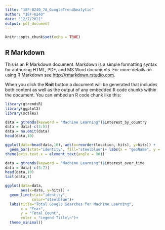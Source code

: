 ```yaml
---
title: "18F-0240_7A_GoogleTrendAnalytic"
author: "18F-0240"
date: "12/7/2021"
output: pdf_document
---
```


```r
knitr::opts_chunk$set(echo = TRUE)
```

## R Markdown

This is an R Markdown document. Markdown is a simple formatting syntax for authoring HTML, PDF, and MS Word documents. For more details on using R Markdown see <http://rmarkdown.rstudio.com>.

When you click the **Knit** button a document will be generated that includes both content as well as the output of any embedded R code chunks within the document. You can embed an R code chunk like this:

```r
library(gtrendsR)
library(ggplot2)
library(scales)
```

```r
data = gtrends(keyword = "Machine Learning")$interest_by_country
data = data[-c(3:5)]
data = na.omit(data)
head(data,10)
```


```r
ggplot(data=head(data,10), aes(x=reorder(location,-hits), y=hits)) +
  geom_bar(stat="identity", fill="steelblue")+ labs(x = "geoName", y = "Machine learning", color = "Legend Title\n")+
theme(axis.text.x = element_text(angle = 90))

```


```r
data = gtrends(keyword = "Machine Learning")$interest_over_time
data = data[-c(3:7)]
head(data,10)
tail(data,1)
```
```r
ggplot(data=data, 
       aes(x=date, y=hits)) +
  geom_line(stat="identity", 
            color="steelblue")+ 
  labs(title="Total Google Searches for Machine Learning",
       x = "Year", 
       y = "Total Count", 
       color = "Legend Title\n")+
  theme_minimal()
```

